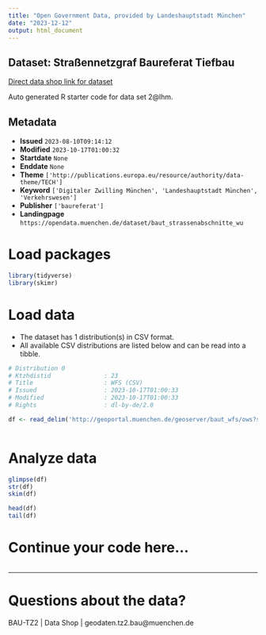 ```yaml
---
title: "Open Government Data, provided by Landeshauptstadt München"
date: "2023-12-12"
output: html_document
---
```


## Dataset: Straßennetzgraf Baureferat Tiefbau

[Direct data shop link for dataset](https://opendata.muenchen.de/dataset/baut_strassenabschnitte_wu)

Auto generated R starter code for data set 2@lhm.

## Metadata

- **Issued** `2023-08-10T09:14:12`
- **Modified** `2023-10-17T01:00:32`
- **Startdate** `None`
- **Enddate** `None`
- **Theme** `['http://publications.europa.eu/resource/authority/data-theme/TECH']`
- **Keyword** `['Digitaler Zwilling München', 'Landeshauptstadt München', 'Verkehrswesen']`
- **Publisher** `['baureferat']`
- **Landingpage** `https://opendata.muenchen.de/dataset/baut_strassenabschnitte_wu`


# Load packages

```r

library(tidyverse)
library(skimr)

```

# Load data

-   The dataset has 1 distribution(s) in CSV format.
-   All available CSV distributions are listed below and can be read into a tibble.

```r

# Distribution 0
# Ktzhdistid               : 23
# Title                    : WFS (CSV)
# Issued                   : 2023-10-17T01:00:33
# Modified                 : 2023-10-17T01:00:33
# Rights                   : dl-by-de/2.0

df <- read_delim('http://geoportal.muenchen.de/geoserver/baut_wfs/ows?service=WFS&amp;version=1.1.0&amp;request=GetFeature&amp;typeName=baut_wfs:baut_strassenabschnitte_wu&amp;outputFormat=csv')



```

# Analyze data

```r

glimpse(df)
str(df)
skim(df)

head(df)
tail(df)

```

# Continue your code here...

```r

```

------------------------------------------------------------------------

# Questions about the data?

BAU-TZ2 | Data Shop | geodaten.tz2.bau@muenchen.de
